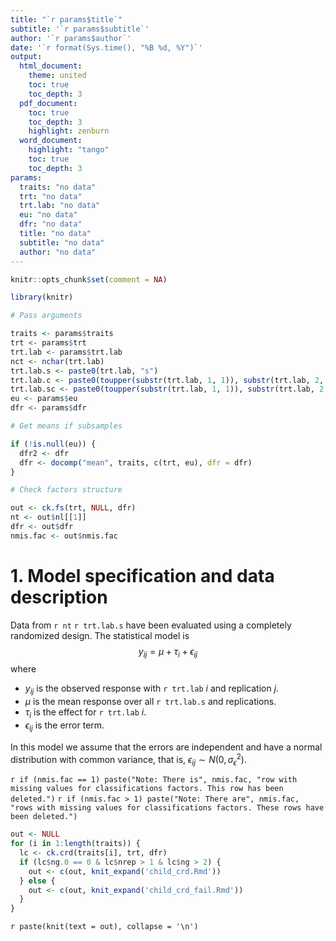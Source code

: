 ```yaml
---
title: "`r params$title`"
subtitle: '`r params$subtitle`'
author: '`r params$author`'
date: '`r format(Sys.time(), "%B %d, %Y")`'
output: 
  html_document:
    theme: united
    toc: true
    toc_depth: 3
  pdf_document:
    toc: true
    toc_depth: 3
    highlight: zenburn
  word_document:
    highlight: "tango"
    toc: true
    toc_depth: 3
params: 
  traits: "no data"
  trt: "no data"
  trt.lab: "no data"
  eu: "no data"
  dfr: "no data"
  title: "no data"
  subtitle: "no data"
  author: "no data"
---
```


```r

knitr::opts_chunk$set(comment = NA)

```

```r
library(knitr)

# Pass arguments

traits <- params$traits
trt <- params$trt
trt.lab <- params$trt.lab
nct <- nchar(trt.lab)
trt.lab.s <- paste0(trt.lab, "s")
trt.lab.c <- paste0(toupper(substr(trt.lab, 1, 1)), substr(trt.lab, 2, nct))
trt.lab.sc <- paste0(toupper(substr(trt.lab, 1, 1)), substr(trt.lab, 2, nct), "s")
eu <- params$eu
dfr <- params$dfr

# Get means if subsamples

if (!is.null(eu)) {
  dfr2 <- dfr
  dfr <- docomp("mean", traits, c(trt, eu), dfr = dfr)
}

# Check factors structure

out <- ck.fs(trt, NULL, dfr)
nt <- out$nl[[1]]
dfr <- out$dfr
nmis.fac <- out$nmis.fac
```

# 1. Model specification and data description

Data from `r nt` `r trt.lab.s` have been evaluated using a completely randomized design. The statistical model is
$$
y_{ij} = \mu + \tau_i + \epsilon_{ij}
$$
where

* $y_{ij}$ is the observed response with `r trt.lab` $i$ and replication $j$.
* $\mu$ is the mean response over all `r trt.lab.s` and replications.
* $\tau_i$ is the effect for `r trt.lab` $i$.
* $\epsilon_{ij}$ is the error term.

In this model we assume that the errors are independent and have a normal distribution with common variance, that is, $\epsilon_{ij} \sim N(0,\sigma_{\epsilon}^2)$.

`r if (nmis.fac == 1) paste("Note: There is", nmis.fac, "row with missing values for classifications factors. This row has been deleted.")`
`r if (nmis.fac > 1) paste("Note: There are", nmis.fac, "rows with missing values for classifications factors. These rows have been deleted.")`


```r
out <- NULL
for (i in 1:length(traits)) {
  lc <- ck.crd(traits[i], trt, dfr)
  if (lc$ng.0 == 0 & lc$nrep > 1 & lc$ng > 2) {
    out <- c(out, knit_expand('child_crd.Rmd'))
  } else {
    out <- c(out, knit_expand('child_crd_fail.Rmd'))
  }
}
```

`r paste(knit(text = out), collapse = '\n')`
